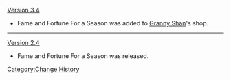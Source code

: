 [[Version 3.4]]
* Fame and Fortune For a Season was added to [[Granny Shan]]'s shop.
----
[[Version 2.4]]
* Fame and Fortune For a Season was released.
<noinclude>[[Category:Change History]]</noinclude>